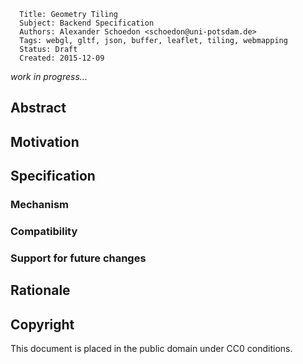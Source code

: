 <pre>
  Title: Geometry Tiling
  Subject: Backend Specification
  Authors: Alexander Schoedon <schoedon@uni-potsdam.de>
  Tags: webgl, gltf, json, buffer, leaflet, tiling, webmapping
  Status: Draft
  Created: 2015-12-09
</pre>

''work in progress...''

==Abstract==

==Motivation==

==Specification==

===Mechanism===

===Compatibility===

===Support for future changes===

==Rationale==

==Copyright==

This document is placed in the public domain under CC0 conditions.

